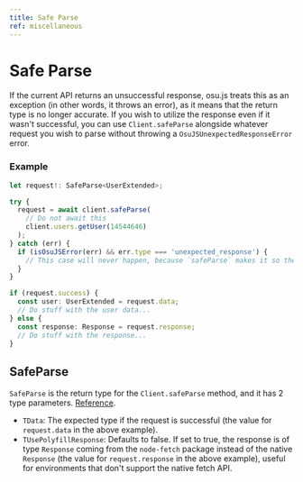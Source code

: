 ```yaml
---
title: Safe Parse
ref: miscellaneous
---
```


# Safe Parse

If the current API returns an unsuccessful response, osu.js treats this as an exception (in other words, it throws an error), as it means that the return type is no longer accurate. If you wish to utilize the response even if it wasn't successful, you can use `Client.safeParse` alongside whatever request you wish to parse without throwing a `OsuJSUnexpectedResponseError` error.

### Example

```ts
let request!: SafeParse<UserExtended>;

try {
  request = await client.safeParse(
    // Do not await this
    client.users.getUser(14544646)
  );
} catch (err) {
  if (isOsuJSError(err) && err.type === 'unexpected_response') {
    // This case will never happen, because `safeParse` makes it so the `getUser` method doesn't throw an 'unexpected_response' error
  }
}

if (request.success) {
  const user: UserExtended = request.data;
  // Do stuff with the user data...
} else {
  const response: Response = request.response;
  // Do stuff with the response...
}
```

## SafeParse

`SafeParse` is the return type for the `Client.safeParse` method, and it has 2 type parameters. [Reference](/references/safe-parse).

- `TData`: The expected type if the request is successful (the value for `request.data` in the above example).
- `TUsePolyfillResponse`: Defaults to false. If set to true, the response is of type `Response` coming from the `node-fetch` package instead of the native `Response` (the value for `request.response` in the above example), useful for environments that don't support the native fetch API.
